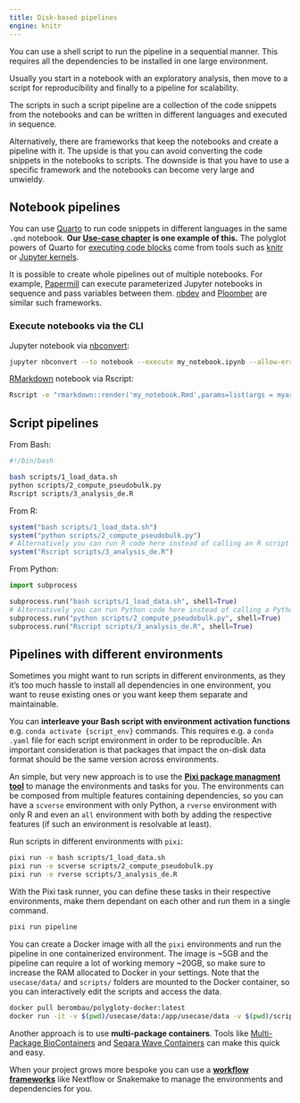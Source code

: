 ```yaml
---
title: Disk-based pipelines
engine: knitr
---
```


You can use a shell script to run the pipeline in a sequential manner. This requires all the dependencies to be installed in one large environment.

Usually you start in a notebook with an exploratory analysis, then move to a script for reproducibility and finally to a pipeline for scalability.

The scripts in such a script pipeline are a collection of the code snippets from the notebooks and can be written in different languages and executed in sequence.

Alternatively, there are frameworks that keep the notebooks and create a pipeline with it. The upside is that you can avoid converting the code snippets in the notebooks to scripts. The downside is that you have to use a specific framework and the notebooks can become very large and unwieldy.

## Notebook pipelines

You can use [Quarto](https://quarto.org/) to run code snippets in different languages in the same `.qmd` notebook. **Our [Use-case chapter](./usecase/) is one example of this.** The polyglot powers of Quarto for [executing code blocks](https://quarto.org/docs/computations/execution-options.html) come from tools such as [knitr](https://yihui.org/knitr/) or [Jupyter kernels](https://docs.jupyter.org/en/latest/projects/kernels.html).

It is possible to create whole pipelines out of multiple notebooks. For example, [Papermill](https://github.com/nteract/papermill) can execute parameterized Jupyter notebooks in sequence and pass variables between them. [nbdev](https://nbdev.fast.ai/) and [Ploomber](https://github.com/ploomber/ploomber) are similar such frameworks.

### Execute notebooks via the CLI

Jupyter notebook via [nbconvert](https://nbconvert.readthedocs.io/en/latest/#):
```bash
jupyter nbconvert --to notebook --execute my_notebook.ipynb --allow-errors --output-dir outputs/
```

[RMarkdown](https://rmarkdown.rstudio.com/) notebook via Rscript:
```bash
Rscript -e "rmarkdown::render('my_notebook.Rmd',params=list(args = myarg))"
```

## Script pipelines

From Bash:
```bash
#!/bin/bash

bash scripts/1_load_data.sh
python scripts/2_compute_pseudobulk.py
Rscript scripts/3_analysis_de.R
```

From R:
```r
system("bash scripts/1_load_data.sh")
system("python scripts/2_compute_pseudobulk.py")
# Alternatively you can run R code here instead of calling an R script
system("Rscript scripts/3_analysis_de.R")
```

From Python:
```python
import subprocess

subprocess.run("bash scripts/1_load_data.sh", shell=True)
# Alternatively you can run Python code here instead of calling a Python script
subprocess.run("python scripts/2_compute_pseudobulk.py", shell=True)
subprocess.run("Rscript scripts/3_analysis_de.R", shell=True)
```

## Pipelines with different environments

Sometimes you might want to run scripts in different environments, as they it's too much hassle to install all dependencies in one environment, you want to reuse existing ones or you want keep them separate and maintainable.

You can **interleave your Bash script with environment activation functions** e.g. `conda activate {script_env}` commands. This requires e.g. a `conda .yaml` file for each script environment in order to be reproducible. An important consideration is that packages that impact the on-disk data format should be the same version across environments.

An simple, but very new approach is to use the **[Pixi package managment tool](https://pixi.sh/latest/)** to manage the environments and tasks for you. The environments can be composed from multiple features containing dependencies, so you can have a `scverse` environment with only Python, a `rverse` environment with only R and even an `all` environment with both by adding the respective features (if such an environment is resolvable at least).

Run scripts in different environments with `pixi`:
```bash
pixi run -e bash scripts/1_load_data.sh
pixi run -e scverse scripts/2_compute_pseudobulk.py
pixi run -e rverse scripts/3_analysis_de.R
```

With the Pixi task runner, you can define these tasks in their respective environments, make them dependant on each other and run them in a single command.

```bash
pixi run pipeline
```

You can create a Docker image with all the `pixi` environments and run the pipeline in one containerized environment. The image is ~5GB and the pipeline can require a lot of working memory ~20GB, so make sure to increase the RAM allocated to Docker in your settings. Note that the `usecase/data/` and `scripts/` folders are mounted to the Docker container, so you can interactively edit the scripts and access the data.

```bash
docker pull berombau/polygloty-docker:latest
docker run -it -v $(pwd)/usecase/data:/app/usecase/data -v $(pwd)/scripts:/app/scripts berombau/polygloty-docker:latest pixi run pipeline
```

Another approach is to use **multi-package containers**. Tools like [Multi-Package BioContainers](https://midnighter.github.io/mulled/) and [Seqara Wave Containers](https://seqera.io/containers/) can make this quick and easy.

When your project grows more bespoke you can use a **[workflow frameworks](./workflow_frameworks)** like Nextflow or Snakemake to manage the environments and dependencies for you.
